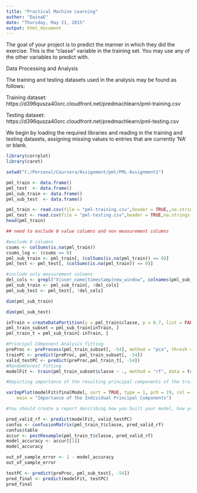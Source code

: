 ```yaml
---
title: "Practical Machine Learning"
author: "DainaE"
date: "Thursday, May 21, 2015"
output: html_document
---
```



The goal of your project is to predict the manner in which they did the exercise. This is the "classe" variable in the training set. You may use any of the other variables to predict with. 

Data Processing and Analysis

The training and testing datasets used in the analysis may be found as follows:

Training dataset:
 https://d396qusza40orc.cloudfront.net/predmachlearn/pml-training.csv

Testing dataset:
 https://d396qusza40orc.cloudfront.net/predmachlearn/pml-testing.csv

We begin by loading the required libraries and reading in the training and testing datasets, assigning missing values to entries that are currently 'NA' or blank.

```r
library(corrplot)
library(caret)

setwd("C:/Personal/Coursera/Assignment/pml/PML-Assignment1")

pml_train <- data.frame()
pml_test  <- data.frame()
pml_sub_train <- data.frame()
pml_sub_test  <- data.frame()

pml_train <- read.csv(file = "pml-training.csv",header = TRUE,,na.strings=c("NA", ""))
pml_test <- read.csv(file = "pml-testing.csv",header = TRUE,na.strings = c("NA", ""))
head(pml_train)

## need to exclude 0 value columns and non measurement columns 

#exclude 0 columns
csums <- colSums(is.na(pml_train))
csums_log <- (csums == 0)
pml_sub_train <- pml_train[, (colSums(is.na(pml_train)) == 0)]
pml_test <- pml_test[, (colSums(is.na(pml_train)) == 0)]

#include only measurement columns
del_cols <- grepl("X|user_name|timestamp|new_window", colnames(pml_sub_train))
pml_sub_train <- pml_sub_train[, !del_cols]
pml_sub_test <- pml_test[, !del_cols]

dim(pml_sub_train)

dim(pml_sub_test)

inTrain = createDataPartition(y = pml_train$classe, p = 0.7, list = FALSE)
pml_train_subset = pml_sub_train[inTrain, ]
pml_train_t = pml_sub_train[-inTrain, ]


```


```r

#Principal COmponent Analysis fitting
preProc <- preProcess(pml_train_subset[, -54], method = "pca", thresh = 0.99)
trainPC <- predict(preProc, pml_train_subset[, -54])
valid_testPC <- predict(preProc,pml_train_t[, -54])
#RandomForest fitting
modelFit <- train(pml_train_subset$classe ~ ., method = "rf", data = trainPC, trControl = trainControl(method = "cv", number = 4), importance = TRUE)

#Depicting importance of the resulting principal components of the trained model

varImpPlot(modelFit$finalModel, sort = TRUE, type = 1, pch = 19, col = 1, cex = 1, 
    main = "Importance of the Individual Principal Components")


```


```r

#You should create a report describing how you built your model, how you used cross #validation, what you think the expected out of sample error is, and why you made the #choices you did. You will also use your prediction model to predict 20 different test #cases. 

pred_valid_rf <- predict(modelFit, valid_testPC)
confus <- confusionMatrix(pml_train_t$classe, pred_valid_rf)
confus$table
accur <- postResample(pml_train_t$classe, pred_valid_rf)
model_accuracy <- accur[[1]]
model_accuracy

out_of_sample_error <- 1 - model_accuracy
out_of_sample_error

```

```r
testPC <- predict(preProc, pml_sub_test[, -54])
pred_final <- predict(modelFit, testPC)
pred_final

```
